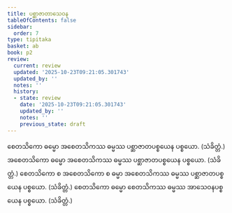 ```yaml
---
title: ပစ္ဆာဇာတာသေဝန
tableOfContents: false
sidebar:
  order: 7
type: tipitaka
basket: ab
book: p2
review:
  current: review
  updated: '2025-10-23T09:21:05.301743'
  updated_by: ''
  notes: ''
  history:
  - state: review
    date: '2025-10-23T09:21:05.301743'
    updated_by: ''
    notes: ''
    previous_state: draft
---
```



<ReviewStatus review={frontmatter.review} showDetails={true} />

<HypothesisAnnotation frontmatter={frontmatter} />

<DynamicBreadcrumb />

<Division number="130" book="p2" e="ch" v="38" p="208">

<Paragraph number="2633" book="p2">
စေတသိကော ဓမ္မော အစေတသိကဿ ဓမ္မဿ ပစ္ဆာဇာတပစ္စယေန ပစ္စယော. (သံခိတ္တံ.)
</Paragraph>

<Paragraph number="2634" book="p2">
အစေတသိကော ဓမ္မော အစေတသိကဿ ဓမ္မဿ ပစ္ဆာဇာတပစ္စယေန ပစ္စယော. (သံခိတ္တံ.)
</Paragraph>

<Paragraph number="2635" book="p2">
စေတသိကော စ အစေတသိကော စ ဓမ္မာ အစေတသိကဿ ဓမ္မဿ ပစ္ဆာဇာတပစ္စယေန ပစ္စယော. (သံခိတ္တံ.)
</Paragraph>

<Paragraph number="2636" book="p2">
စေတသိကော ဓမ္မော စေတသိကဿ ဓမ္မဿ အာသေဝနပစ္စယေန ပစ္စယော. (သံခိတ္တံ.)
</Paragraph>
</Division>